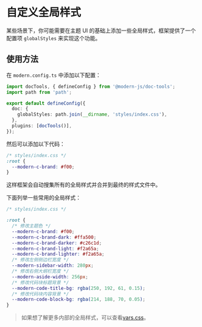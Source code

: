 # 自定义全局样式

某些场景下，你可能需要在主题 UI 的基础上添加一些全局样式，框架提供了一个配置项 `globalStyles` 来实现这个功能。

## 使用方法

在 `modern.config.ts` 中添加以下配置：

```ts title="modern.config.ts"
import docTools, { defineConfig } from '@modern-js/doc-tools';
import path from 'path';

export default defineConfig({
  doc: {
    globalStyles: path.join(__dirname, 'styles/index.css'),
  },
  plugins: [docTools()],
});
```

然后可以添加以下代码：

```css
/* styles/index.css */
:root {
  --modern-c-brand: #f00;
}
```

这样框架会自动搜集所有的全局样式并合并到最终的样式文件中。

下面列举一些常用的全局样式：

```css
/* styles/index.css */

:root {
  /* 修改主题色 */
  --modern-c-brand: #f00;
  --modern-c-brand-dark: #ffa500;
  --modern-c-brand-darker: #c26c1d;
  --modern-c-brand-light: #f2a65a;
  --modern-c-brand-lighter: #f2a65a;
  /* 修改左侧侧边栏宽度 */
  --modern-sidebar-width: 280px;
  /* 修改右侧大纲栏宽度 */
  --modern-aside-width: 256px;
  /* 修改代码块标题背景 */
  --modern-code-title-bg: rgba(250, 192, 61, 0.15);
  /* 修改代码块内容背景 */
  --modern-code-block-bg: rgba(214, 188, 70, 0.05);
}
```

> 如果想了解更多内部的全局样式，可以查看[vars.css](https://github.com/web-infra-dev/modern.js/blob/main/packages/cli/doc-core/src/theme-default/styles/vars.css)。
